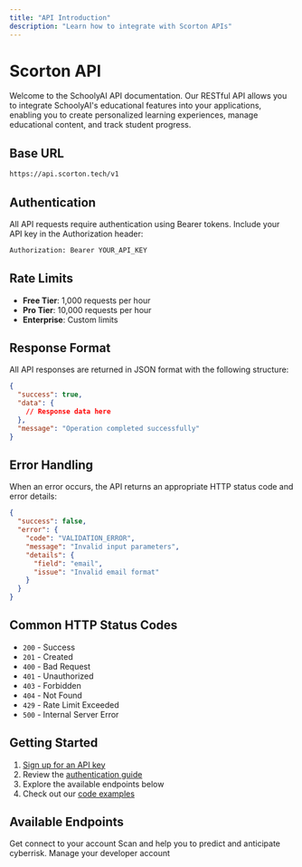 ```yaml
---
title: "API Introduction"
description: "Learn how to integrate with Scorton APIs"
---
```


# Scorton API

Welcome to the SchoolyAI API documentation. Our RESTful API allows you to integrate SchoolyAI's educational features into your applications, enabling you to create personalized learning experiences, manage educational content, and track student progress.

## Base URL

```bash
https://api.scorton.tech/v1
```

## Authentication

All API requests require authentication using Bearer tokens. Include your API key in the Authorization header:

```bash
Authorization: Bearer YOUR_API_KEY
```

## Rate Limits

- **Free Tier**: 1,000 requests per hour
- **Pro Tier**: 10,000 requests per hour
- **Enterprise**: Custom limits

## Response Format

All API responses are returned in JSON format with the following structure:

```json
{
  "success": true,
  "data": {
    // Response data here
  },
  "message": "Operation completed successfully"
}
```

## Error Handling

When an error occurs, the API returns an appropriate HTTP status code and error details:

```json
{
  "success": false,
  "error": {
    "code": "VALIDATION_ERROR",
    "message": "Invalid input parameters",
    "details": {
      "field": "email",
      "issue": "Invalid email format"
    }
  }
}
```

## Common HTTP Status Codes

- `200` - Success
- `201` - Created
- `400` - Bad Request
- `401` - Unauthorized
- `403` - Forbidden
- `404` - Not Found
- `429` - Rate Limit Exceeded
- `500` - Internal Server Error

## Getting Started

1. [Sign up for an API key](https://dev.scorton.tech/api-keys)
2. Review the [authentication guide](/api-reference/authentication)
3. Explore the available endpoints below
4. Check out our [code examples](/api-reference/examples)

## Available Endpoints

<CardGroup cols={2}>
  <Card title="Auth" icon="login" href="/api-reference/endpoint/auth">
    Get connect to your account
  </Card>
  <Card title="Scan and technical tools" icon="network" href="/api-reference/endpoint/scan">
    Scan and help you to predict and anticipate cyberrisk.
  </Card>
  <Card title="Users" icon="users" href="/api-reference/endpoint/users">
    Manage your developer account
  </Card>
</CardGroup>